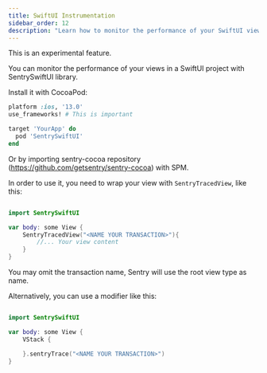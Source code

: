 ```yaml
---
title: SwiftUI Instrumentation
sidebar_order: 12
description: "Learn how to monitor the performance of your SwiftUI views."
---
```


<Note>
    This is an experimental feature.
</Note>


You can monitor the performance of your views in a SwiftUI project with SentrySwiftUI library.

Install it with CocoaPod:

```ruby
platform :ios, '13.0'
use_frameworks! # This is important

target 'YourApp' do
  pod 'SentrySwiftUI'
end
```

Or by importing sentry-cocoa repository (https://github.com/getsentry/sentry-cocoa) with SPM.


In order to use it, you need to wrap your view with `SentryTracedView`, like this:
```swift {tabTitle:Swift}

import SentrySwiftUI

var body: some View {
    SentryTracedView("<NAME YOUR TRANSACTION>"){
        //... Your view content
    }
}
```

You may omit the transaction name, Sentry will use the root view type as name.

Alternatively, you can use a modifier like this:

```swift {tabTitle:Swift}

import SentrySwiftUI

var body: some View {
    VStack {

    }.sentryTrace("<NAME YOUR TRANSACTION>")
}
```
